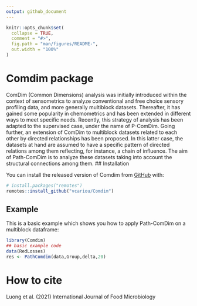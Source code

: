 ```yaml
---
output: github_document
---
```


<!-- README.md is generated from README.Rmd. Please edit that file -->

```r
knitr::opts_chunk$set(
  collapse = TRUE,
  comment = "#>",
  fig.path = "man/figures/README-",
  out.width = "100%"
)
```

# Comdim package

<!-- badges: start -->
<!-- badges: end -->

ComDim (Common Dimensions) analysis was initially introduced within the context of sensometrics to
analyze conventional and free choice sensory profiling data, and more generally multiblock datasets.
Thereafter, it has gained some popularity in chemometrics and has been extended in different ways to
meet specific needs. Recently, this strategy of analysis has been adapted to the supervised case, under
the name of P-ComDim. Going further, an extension of ComDim to multiblock datasets related to each other by directed relationships has been proposed. In this latter case, 
the datasets at hand are assumed to have a specific pattern of directed relations among them reflecting,
for instance, a chain of influence. The aim of Path-ComDim is to analyze these datasets taking into
account the structural connections among them. 
## Installation

You can install the released version of Comdim from [GitHub](https://github.com) with:

``` r
# install.packages("remotes")
remotes::install_github("vcariou/Comdim")
```

## Example

This is a basic example which shows you how to apply Path-ComDim on a multiblock dataframe:

```r
library(Comdim)
## basic example code
data(RedLosses)
res <- PathComdim(data,Group,delta,20)
```
# How to cite
Luong et al. (2021) International Journal of Food Microbiology

